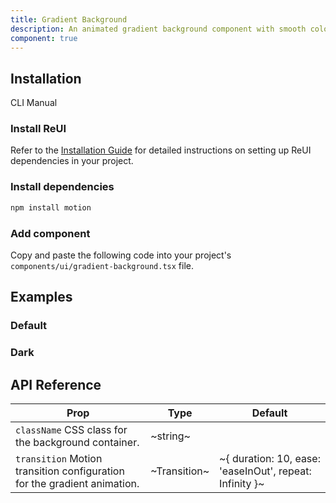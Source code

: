 ```yaml
---
title: Gradient Background
description: An animated gradient background component with smooth color transitions and customizable timing.
component: true
---
```


## Installation

<Tabs defaultValue="cli">

<TabsList>
  <TabsTrigger value="cli">CLI</TabsTrigger>
  <TabsTrigger value="manual">Manual</TabsTrigger>
</TabsList>

<TabsContent value="cli">
  <CliCommands name="gradient-background" />
</TabsContent>

<TabsContent value="manual">    
<Steps>

### Install ReUI

Refer to the [Installation Guide](/docs/installation) for detailed instructions on setting up ReUI dependencies in your project.

### Install dependencies

```bash
npm install motion
```

### Add component

Copy and paste the following code into your project's `components/ui/gradient-background.tsx` file.

<ComponentPreview name="gradient-background" />

</Steps>

</TabsContent>

</Tabs>

## Examples

### Default

<ExamplePreview path="gradient-background/default" />

### Dark

<ExamplePreview path="gradient-background/dark" />

## API Reference

| **Prop**                                                                                            | **Type**     | **Default**                                               |
| --------------------------------------------------------------------------------------------------- | ------------ | --------------------------------------------------------- |
| `className` <PopoverInfo>CSS class for the background container.</PopoverInfo>                      | ~string~     | <Na/>                                                     |
| `transition` <PopoverInfo>Motion transition configuration for the gradient animation.</PopoverInfo> | ~Transition~ | ~\{ duration: 10, ease: 'easeInOut', repeat: Infinity \}~ |
